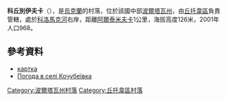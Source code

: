 {{coord|49|45|22|N|35|6|50|E|scale:100000_region:UA|display=title}}

'''科丘別伊夫卡'''（{{lang-uk|Кочубеївка}}），是[[烏克蘭|烏克蘭]]的村落，位於該國中部[[波爾塔瓦州|波爾塔瓦州]]，由[[丘托韋區|丘托韋區]]負責管轄，處於[[科洛馬克河|科洛馬克河]]右岸，距離[[阿爾泰米夫卡|阿爾泰米夫卡]]1公里，海拔高度126米，2001年人口968。

==參考資料==
* [http://gska2.rada.gov.ua/pls/z7502/A005?rdat1=09.11.2007&rf7571=26923 картка]{{dead link|date=2018年4月 |bot=InternetArchiveBot |fix-attempted=yes }}
* [http://weather.in.ua/ua/poltavskaja/11859 Погода в селі Кочубеївка] {{Wayback|url=http://weather.in.ua/ua/poltavskaja/11859 |date=20160305093516 }}

{{DEFAULTSORT:Кочубеївка}}
[[Category:波爾塔瓦州村落|Category:波爾塔瓦州村落]]
[[Category:丘托韋區村落|Category:丘托韋區村落]]


{{Poltava-geo-stub}}